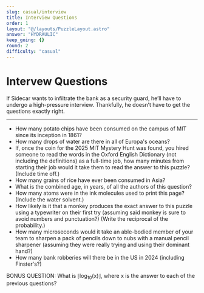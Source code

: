 ```yaml
---
slug: casual/interview
title: Interview Questions
order: 1
layout: "@/layouts/PuzzleLayout.astro"
answer: "HYDRAULIC"
keep_going: {}
round: 2
difficulty: "casual"
---
```


# Intervew Questions

<div class="italic">
If Sidecar wants to infiltrate the bank as a security guard, he’ll have to undergo a high-pressure interview. Thankfully, he doesn’t have to get the questions exactly right.
</div>

<hr></hr>

<ul>
    <li>How many potato chips have been consumed on the campus of MIT since its inception in 1861?</li>
    <li>How many drops of water are there in all of Europa's oceans?</li>
    <li>If, once the coin for the 2025 MIT Mystery Hunt was found, you hired someone to read the words in the Oxford English Dictionary (not including the definitions) as a full-time job, how many minutes from starting their job would it take them to read the answer to this puzzle? (Include time off.)</li>
    <li>How many grains of rice have ever been consumed in Asia?</li>
    <li>What is the combined age, in years, of all the authors of this question?</li>
    <li>How many atoms were in the ink molecules used to print this page? (Include the water solvent.)</li>
    <li>How likely is it that a monkey produces the exact answer to this puzzle using a typewriter on their first try (assuming said monkey is sure to avoid numbers and punctuation?) (Write the reciprocal of the probability.)</li>
    <li>How many microseconds would it take an able-bodied member of your team to sharpen a pack of pencils down to nubs with a manual pencil sharpener (assuming they were really trying and using their dominant hand?)</li>
    <li>How many bank robberies will there be in the US in 2024 (including Finster's?)</li>
</ul>
BONUS QUESTION: What is ⌊log<sub>10</sub>(x)⌋, where x is the answer to each of the previous questions?